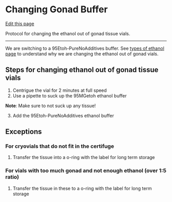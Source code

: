 # Changing Gonad Buffer

[Edit this page](https://github.com/DrK-Lo/lotterhoslabprotocols/edit/main/molecprot_gonad_buffer.qmd)

Protocol for changing the ethanol out of gonad tissue vials.

------------------------------------------------------------------------

We are switching to a 95Etoh-PureNoAdditives buffer.
See [types of ethanol page](https://github.com/DrK-Lo/lotterhoslabprotocols/blob/3689d797871137dc6ae6eedd4959b8365b184d0c/molecprot_etoh) to understand why we are changing the ethanol out of gonad vials.

## Steps for changing ethanol out of gonad tissue vials

1. Centrigue the vial for 2 minutes at full speed
2. Use a pipette to suck up the 95MGetoh ethanol buffer

**Note**: Make sure to not suck up any tissue!

3. Add the 95Etoh-PureNoAdditives ethanol buffer

## Exceptions

### For cryovials that do not fit in the certifuge

1. Transfer the tissue into a o-ring with the label for long term storage

### For vials with too much gonad and not enough ethanol (over 1:5 ratio)

1. Transfer the tissue in these to a o-ring with the label for long term storage
